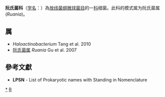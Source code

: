 {{Automatic taxobox
| taxon = Ruaniaceae 
| authority = Tang et al. 2010
| type genus = 阮氏菌属<br>''Ruania''
| type genus authority = Gu et al. 2007
}}
'''阮氏菌科'''（[[学名|学名]]：{{lang|la|''Ruaniaceae''}}）為[[放线菌纲|放线菌纲]][[微球菌目|微球菌目]]的一[[科|科]]细菌。此科的模式属为阮氏菌属(''Ruania'')。

==属==
* ''Haloactinobacterium'' Tang et al. 2010
* [[阮氏菌属|阮氏菌属]] ''Ruania'' Gu et al. 2007

==參考文獻==
{{reflist}}
* '''LPSN''' - List of Prokaryotic names with Standing in Nomenclature

{{taxonbar}}

[[Category:_阮氏菌科|*]]
[[Category:2010年描述的分类群|R]]